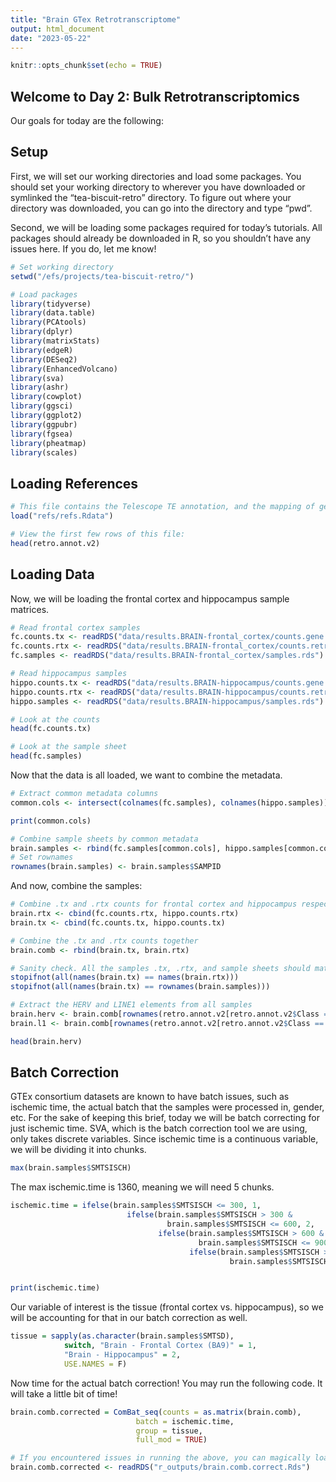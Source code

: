 ```yaml
---
title: "Brain GTex Retrotranscriptome"
output: html_document
date: "2023-05-22"
---
```


```r
knitr::opts_chunk$set(echo = TRUE)

```

## Welcome to Day 2: Bulk Retrotranscriptomics

Our goals for today are the following:

## Setup

First, we will set our working directories and load some packages. You should set your working directory to wherever you have downloaded or symlinked the "tea-biscuit-retro" directory. To figure out where your directory was downloaded, you can go into the directory and type "pwd".

Second, we will be loading some packages required for today's tutorials. All packages should already be downloaded in R, so you shouldn't have any issues here. If you do, let me know!

```r

# Set working directory
setwd("/efs/projects/tea-biscuit-retro/")

# Load packages
library(tidyverse)
library(data.table)
library(PCAtools)
library(dplyr)
library(matrixStats)
library(edgeR)
library(DESeq2)
library(EnhancedVolcano)
library(sva)
library(ashr)
library(cowplot)
library(ggsci)
library(ggplot2)
library(ggpubr)
library(fgsea)
library(pheatmap)
library(scales)


```

## Loading References

```r

# This file contains the Telescope TE annotation, and the mapping of gene IDs to symbols
load("refs/refs.Rdata")

# View the first few rows of this file: 
head(retro.annot.v2)

```

## Loading Data

Now, we will be loading the frontal cortex and hippocampus sample matrices.

```r
# Read frontal cortex samples
fc.counts.tx <- readRDS("data/results.BRAIN-frontal_cortex/counts.gene.rds")
fc.counts.rtx <- readRDS("data/results.BRAIN-frontal_cortex/counts.retro.rds")
fc.samples <- readRDS("data/results.BRAIN-frontal_cortex/samples.rds")

# Read hippocampus samples
hippo.counts.tx <- readRDS("data/results.BRAIN-hippocampus/counts.gene.rds")
hippo.counts.rtx <- readRDS("data/results.BRAIN-hippocampus/counts.retro.rds")
hippo.samples <- readRDS("data/results.BRAIN-hippocampus/samples.rds")

# Look at the counts
head(fc.counts.tx)

# Look at the sample sheet
head(fc.samples)

```

Now that the data is all loaded, we want to combine the metadata.

```r

# Extract common metadata columns
common.cols <- intersect(colnames(fc.samples), colnames(hippo.samples))

print(common.cols)

# Combine sample sheets by common metadata
brain.samples <- rbind(fc.samples[common.cols], hippo.samples[common.cols])
# Set rownames
rownames(brain.samples) <- brain.samples$SAMPID


```

And now, combine the samples:

```r
# Combine .tx and .rtx counts for frontal cortex and hippocampus respectively 
brain.rtx <- cbind(fc.counts.rtx, hippo.counts.rtx)
brain.tx <- cbind(fc.counts.tx, hippo.counts.tx)

# Combine the .tx and .rtx counts together 
brain.comb <- rbind(brain.tx, brain.rtx)

# Sanity check. All the samples .tx, .rtx, and sample sheets should match@
stopifnot(all(names(brain.tx) == names(brain.rtx)))
stopifnot(all(names(brain.tx) == rownames(brain.samples)))

# Extract the HERV and LINE1 elements from all samples
brain.herv <- brain.comb[rownames(retro.annot.v2[retro.annot.v2$Class == "HERV",]),]
brain.l1 <- brain.comb[rownames(retro.annot.v2[retro.annot.v2$Class == "L1",]),]

head(brain.herv)
```

## Batch Correction

GTEx consortium datasets are known to have batch issues, such as ischemic time, the actual batch that the samples were processed in, gender, etc. For the sake of keeping this brief, today we will be batch correcting for just ischemic time. SVA, which is the batch correction tool we are using, only takes discrete variables. Since ischemic time is a continuous variable, we will be dividing it into chunks.

```r
max(brain.samples$SMTSISCH) 

```

The max ischemic.time is 1360, meaning we will need 5 chunks.

```r

ischemic.time = ifelse(brain.samples$SMTSISCH <= 300, 1, 
                          ifelse(brain.samples$SMTSISCH > 300 & 
                                   brain.samples$SMTSISCH <= 600, 2,
                                 ifelse(brain.samples$SMTSISCH > 600 &
                                          brain.samples$SMTSISCH <= 900, 3,
                                        ifelse(brain.samples$SMTSISCH > 900 &
                                                 brain.samples$SMTSISCH <= 1200, 4, 5)))) 


print(ischemic.time)
```

Our variable of interest is the tissue (frontal cortex vs. hippocampus), so we will be accounting for that in our batch correction as well.

```r
tissue = sapply(as.character(brain.samples$SMTSD),
            switch, "Brain - Frontal Cortex (BA9)" = 1,
            "Brain - Hippocampus" = 2,
            USE.NAMES = F)
```

Now time for the actual batch correction! You may run the following code. It will take a little bit of time!

```r
brain.comb.corrected = ComBat_seq(counts = as.matrix(brain.comb),
                            batch = ischemic.time,
                            group = tissue,
                            full_mod = TRUE)

# If you encountered issues in running the above, you can magically load the output below: 
brain.comb.corrected <- readRDS("r_outputs/brain.comb.correct.Rds")
```
